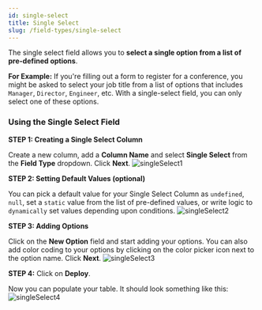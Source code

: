 ```yaml
---
id: single-select
title: Single Select
slug: /field-types/single-select
---
```



The single select field allows you to **select a single option from a list of pre-defined options**. 

**For Example:** If you're filling out a form to register for a conference, you might be asked to select your job title from a list of options that includes `Manager`, `Director`, `Engineer`, etc. With a single-select field, you can only select one of these options.

### Using the Single Select Field

**STEP 1: Creating a Single Select Column** 

Create a new column, add a **Column Name** and select **Single Select** from the **Field Type** dropdown. Click **Next**.
<img src = {singleSelect1} alt = "singleSelect1" />

**STEP 2: Setting Default Values (optional)** 

You can pick a default value for your Single Select Column as `undefined`, `null`, set a `static` value from the list of pre-defined values, or write logic to `dynamically` set values depending upon conditions.
<img src = {singleSelect2} alt = "singleSelect2" />

**STEP 3: Adding Options** 

Click on the **New Option** field and start adding your options. You can also add color coding to your options by clicking on the color picker icon next to the option name. Click **Next**.
<img src = {singleSelect3} alt = "singleSelect3" />


**STEP 4:** Click on **Deploy**.

Now you can populate your table. It should look something like this:
<img src = {singleSelect4} alt = "singleSelect4" />